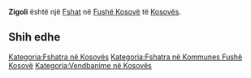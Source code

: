 {{Fshat në Kosovës
 | Emri                = Zigoli
| srp_N_name = Zigoli
| srp_N_FULL_NAME_RO = Zigoli
| srp_N_FULL_NAME_ND_RO = Zigoli
| srp_N_SORT_NAME_RG = ZIGOLI
| srp_N_FULL_NAME_RG = Zigoli
| srp_N_FULL_NAME_ND_RG = Zigoli

 | Emri (Rasa dhanore) = 
 | Figura              = 
 | Shteti              = Kosovo
 | Komuna              = Fushë Kosovë
 | Kodi postar         = 
 | Sipërfaqja          = 

 | Popullsia           = 

 | Regj. i popullsisë  = 
 | Dend. e popullsisë  = 
 | Faqja zyrtare       = 
 <!--- Koordinatat ----> 
 | Gjerësia            = 42.650833
 | Gjatësia            = 21.740833
 | Lartësia            = 
}}
'''Zigoli''' është një [[Fshat]] në [[Fushë Kosovë]] të [[Kosovës]].

<!-- == Gjeografia == -->
<!-- == Historia == -->
<!-- == Demografia == -->
== Shih edhe ==
{{Komuna Fushë Kosovë}}
{{Kosovo-Administrata-Cung}}

[[Kategoria:Fshatra në Kosovës]]
[[Kategoria:Fshatra në Kommunes Fushë Kosovë]]
[[Kategoria:Vendbanime në Kosovës]]